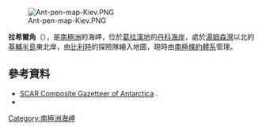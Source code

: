 [[Image:Ant-pen-map-Kiev.PNG|thumb]]

{{coord|65|4|S|63|14|W|display=title}}

'''拉希爾角'''（{{lang-en|Rahir Point}}），是[[南極洲|南極洲]]的海岬，位於[[葛拉漢地|葛拉漢地]]的[[丹科海岸|丹科海岸]]，處於[[湯姆森灣|湯姆森灣]]以北的[[基輔半島|基輔半島]]東北岸，由[[比利時|比利時]]的探險隊繪入地圖，現時由[[南極條約體系|南極條約體系]]管理。

==參考資料==
* [http://data.aad.gov.au/aadc/gaz/scar/ SCAR Composite Gazetteer of Antarctica] {{WebCite|url=https://www.webcitation.org/5ug2CfC7m?url=http://data.aad.gov.au/aadc/gaz/scar/ |date=20101202140255 |dateformat=iso }}.
* {{usgs-gazetteer}}

{{DEFAULTSORT:Rahir Point}}
[[Category:南極洲海岬|Category:南極洲海岬]]


{{DancoCoast-geo-stub}}